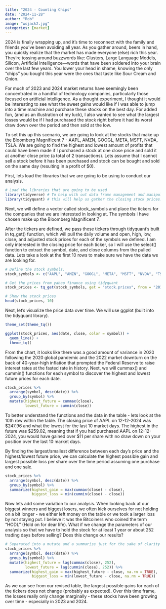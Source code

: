 ```yaml
---
title: "2024 - Counting Chips"
date: "2024-11-28"
author: "Rob"
image: "wojack2.jpg"
categories: [market]
---
```


2024 is finally wrapping up, and it's time to reconnect with the family and friends you've been avoiding all year. As you gather around, beers in hand, you quickly realize that the market has made everyone (else) rich this year. They're tossing around buzzwords like: Clusters, Large Language Models, Silicon, Artificial Intelligence—words that have been soldered into your brain over the last few years. You lower your head in shame, knowing the only "chips" you bought this year were the ones that taste like Sour Cream and Onion.

For much of 2023 and 2024 market returns have seemingly been concentrated in a handful of technology companies, particularly those focused on artificial intelligence. As a thought experiment, I thought it would be interesting to see what the sweet gains would like if I was able to jump into a time machine and purchase these stocks on the best day. For added fun, (and as an illustration of my luck), I also wanted to see what the largest losses would be if I had purchased the stock right before it had its worst draw down over the period and then sold at the low.

To set this up this scenario, we are going to look at the stocks that make up the Bloomberg Magnificent 7 - AAPL, AMZN, GOOGL, META, MSFT, NVDA, TSLA. We are going to find the highest and lowest amount of profits that could have been made if I purchased a stock at one close price and sold it at another close price (a total of 2 transactions). Lets assume that I cannot sell a stock before it has been purchased and stock can be bought and sold on the same day (resulting in a profit of \$0).

First, lets load the libraries that we are going to be using to conduct our analysis.

```r
# Load the libraries that are going to be used
library(tidyverse) # To help with out data frame management and manipulation.
library(tidyquant) # this will help us gather the closing stock prices. 
```

Next, we will define a vector called stock_symbols and place the tickers for the companies that we are interested in looking at. The symbols I have chosen make up the Bloomberg Magnificent 7.

After the tickers are defined, we pass these tickers through tidyquant's built in tq_get() function, which will pull the daily volume and open, high, low, close, and adjusted stock prices for each of the symbols we defined. I am only interested in the closing price for each ticker, so I will use the select() function to extract the symbol, date, and close columns from the pulled data. Lets take a look at the first 10 rows to make sure we have the data we are looking for.

```r
# Define the stock symbols.
stock_symbols <- c("AAPL", "AMZN", "GOOGL", "META", "MSFT", "NVDA", "TSLA")

# Get the prices from yahoo finance using tidyquant
stock_prices <- tq_get(stock_symbols, get = "stock.prices", from = "2019-12-31", to = "2024-12-27") %>% select(symbol, date, close)

# Show the stock prices
head(stock_prices, 10)
```

Next, let's visualize the price data over time. We will use ggplot (built into the tidyquant library).

```r
theme_set(theme_tq())

ggplot(stock_prices, aes(date, close, color = symbol)) +
  geom_line() +
  theme_tq()
```

From the chart, it looks like there was a good amount of variance in 2020 following the 2020 global pandemic and the 2022 market downturn on the back of 40-year-high inflation that prompted the Federal Reserve to raise interest rates at the fasted rate in history. Next, we will cummax() and cummin() functions for each symbol to discover the highest and lowest future prices for each date.

```r
stock_prices %>% 
  arrange(symbol, desc(date)) %>% 
  group_by(symbol) %>% 
  mutate(highest_future = cummax(close),
         lowest_future = cummin(close))
```

To better understand the functions and the data in the table - lets look at the 10th row within the table. The closing price of AAPL on 12-12-2024 was \$247.96 and what the lowest for the last 10 market days. The highest in the future was \$259.02, meaning that if you had purchased AAPL on 12-12-2024, you would have gained over \$11 per share with no draw down on your position over the last 10 market days.

By finding the largest/smallest difference between each day's price and the highest/lowest future price, we can calculate the highest possible gain and largest possible loss per share over the time period assuming one purchase and one sale.

```r
stock_prices %>%
  arrange(symbol, desc(date)) %>%
  group_by(symbol) %>%
  summarize(highest_gain = max(cummax(close) - close),
            biggest_loss = min(cummin(close) - close))
```

Now lets add some variation to our analysis. When looking back at our biggest winners and biggest losers, we often kick ourselves for not holding on a bit longer - we either left money on the table or we took a larger loss by not staying put. I believe it was the Bitcoiners who coined the term "HODL" (Hold on for dear life). What if we change the parameters of our analysis so that we have to hold the stock for at least 1 year or about 252 trading days before selling? Does this change our results?

```r
# Separated into a mutate and a summarize just for the sake of clarity
stock_prices %>%
  arrange(symbol, desc(date)) %>%
  group_by(symbol) %>%
  mutate(highest_future = lag(cummax(close), 252),
         lowest_future = lag(cummin(close), 252)) %>%
  summarize(highest_gain = max(highest_future - close, na.rm = TRUE),
            biggest_loss = min(lowest_future - close, na.rm = TRUE))
```

As we can see from our revised table, the largest possible gains for each of the tickers does not change (probably as expected). Over this time frame, the losses really only change marginally - these stocks have been growing over time - especially in 2023 and 2024.
